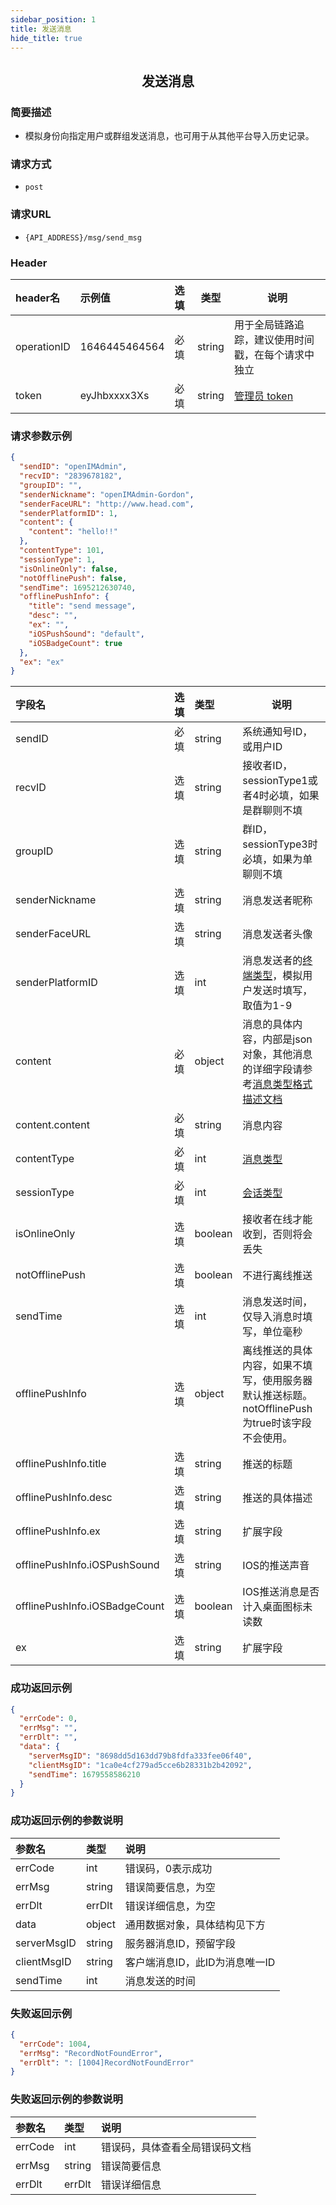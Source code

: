 ```yaml
---
sidebar_position: 1
title: 发送消息
hide_title: true
---
```


<center>

## 发送消息

</center>

### 简要描述
- 模拟身份向指定用户或群组发送消息，也可用于从其他平台导入历史记录。
### 请求方式
- `post` 
### 请求URL
- `{API_ADDRESS}/msg/send_msg` 


### Header
|header名|示例值|选填|类型|说明|
|:----    |:-------    |:--- |---|------      |
|operationID|1646445464564|必填|string|用于全局链路追踪，建议使用时间戳，在每个请求中独立|
|token|eyJhbxxxx3Xs|必填|string|[管理员 token](docs/restapi/apis/authenticationManagement/getToken.mdx)|


### 请求参数示例


```json
{
  "sendID": "openIMAdmin",
  "recvID": "2839678182",
  "groupID": "",
  "senderNickname": "openIMAdmin-Gordon",
  "senderFaceURL": "http://www.head.com",
  "senderPlatformID": 1,
  "content": {
    "content": "hello!!"
  },
  "contentType": 101,
  "sessionType": 1,
  "isOnlineOnly": false,
  "notOfflinePush": false,
  "sendTime": 1695212630740,
  "offlinePushInfo": {
    "title": "send message",
    "desc": "",
    "ex": "",
    "iOSPushSound": "default",
    "iOSBadgeCount": true
  },
  "ex": "ex"
}
```
|字段名|选填|类型|说明|
|:----    |:-------    |:--- |---|
|sendID|必填|string|系统通知号ID，或用户ID|
|recvID|选填|string|接收者ID，sessionType1或者4时必填，如果是群聊则不填|
|groupID|选填|string|群ID，sessionType3时必填，如果为单聊则不填|
|senderNickname|选填|string|消息发送者昵称|
|senderFaceURL|选填|string|消息发送者头像|
|senderPlatformID|选填|int|消息发送者的[终端类型](docs/restapi/commonFields.mdx/#通用字段说明)，模拟用户发送时填写，取值为1-9|
|content|必填|object|消息的具体内容，内部是json 对象，其他消息的详细字段请参考[消息类型格式描述文档](docs/restapi/contentDescription.mdx/#content-具体内容-)|
|content.content|必填|string|消息内容|
|contentType|必填|int|[消息类型](docs/restapi/contentDescription.mdx)|
|sessionType|必填|int|[会话类型](docs/restapi/commonFields.mdx/#通用字段说明)|
|isOnlineOnly|选填|boolean|接收者在线才能收到，否则将会丢失|
|notOfflinePush|选填|boolean|不进行离线推送|
|sendTime|选填|int|消息发送时间，仅导入消息时填写，单位毫秒|
|offlinePushInfo|选填|object|离线推送的具体内容，如果不填写，使用服务器默认推送标题。notOfflinePush为true时该字段不会使用。|
|offlinePushInfo.title|选填|string|推送的标题|
|offlinePushInfo.desc|选填|string|推送的具体描述|
|offlinePushInfo.ex|选填|string|扩展字段|
|offlinePushInfo.iOSPushSound|选填|string|IOS的推送声音|
|offlinePushInfo.iOSBadgeCount|选填|boolean|IOS推送消息是否计入桌面图标未读数|
|ex|选填|string|扩展字段|
### 成功返回示例


```json
{
  "errCode": 0,
  "errMsg": "",
  "errDlt": "",
  "data": {
    "serverMsgID": "8698dd5d163dd79b8fdfa333fee06f40",
    "clientMsgID": "1ca0e4cf279ad5cce6b28331b2b42092",
    "sendTime": 1679558586210
  }
}
```
### 成功返回示例的参数说明


|参数名|类型|说明|
|:----    |:-------    |:--- |
|errCode|int|错误码，0表示成功|
|errMsg|string|错误简要信息，为空|
|errDlt|errDlt|错误详细信息，为空|
|data|object|通用数据对象，具体结构见下方|
|serverMsgID|string|服务器消息ID，预留字段|
|clientMsgID|string|客户端消息ID，此ID为消息唯一ID|
|sendTime|int|消息发送的时间|
### 失败返回示例


```json
{
  "errCode": 1004,
  "errMsg": "RecordNotFoundError",
  "errDlt": ": [1004]RecordNotFoundError"
}
```
### 失败返回示例的参数说明


|参数名|类型|说明|
|:----    |:-------    |:--- |
|errCode|int|错误码，具体查看全局错误码文档|
|errMsg|string|错误简要信息|
|errDlt|errDlt|错误详细信息|
